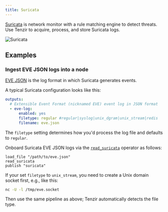 ```yaml
---
title: Suricata
---
```


[Suricata](https://suricata.io/) is network monitor with a rule matching engine
to detect threats. Use Tenzir to acquire, process, and store Suricata logs.

![Suricata](suricata.svg)

## Examples

### Ingest EVE JSON logs into a node

[EVE JSON](https://docs.suricata.io/en/latest/output/eve/eve-json-output.html)
is the log format in which Suricata generates events.

A typical Suricata configuration looks like this:

```yaml title=suricata.yaml
outputs:
  # Extensible Event Format (nicknamed EVE) event log in JSON format
  - eve-log:
      enabled: yes
      filetype: regular #regular|syslog|unix_dgram|unix_stream|redis
      filename: eve.json
```

The `filetype` setting determines how you'd process the log file and defaults to
`regular`.

Onboard Suricata EVE JSON logs via the
[`read_suricata`](../../reference/operators/read_suricata) operator as follows:

```tql
load_file "/path/to/eve.json"
read_suricata
publish "suricata"
```

If your set `filetype` to `unix_stream`, you need to create a Unix domain socket
first, e.g., like this:

```bash
nc -U -l /tmp/eve.socket
```

Then use the same pipeline as above; Tenzir automatically detects the file type.
